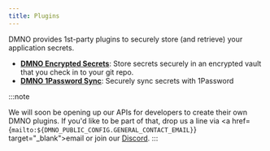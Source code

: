 ```yaml
---
title: Plugins
---
```


DMNO provides 1st-party plugins to securely store (and retrieve) your application secrets.


- [**DMNO Encrypted Secrets**](/guides/plugins/encrypted-vault): Store secrets securely in an encrypted vault that you check in to your git repo. 
- [**DMNO 1Password Sync**](/guides/plugins/1password): Securely sync secrets with 1Password 


:::note

We will soon be opening up our APIs for developers to create their own DMNO plugins. If you'd like to be part of that, drop us a line via <a href={`mailto:${DMNO_PUBLIC_CONFIG.GENERAL_CONTACT_EMAIL}`} target="_blank">email</a> or join our <a href={DMNO_PUBLIC_CONFIG.DISCORD_JOIN_URL} target="_blank">Discord</a>.
:::
